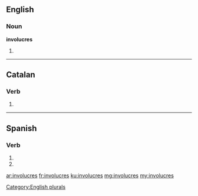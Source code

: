 ==English==

===Noun===
'''involucres'''

# {{plural of|involucre}}

[[Category:English plurals]]

----

==Catalan==

===Verb===
{{head|ca|verb form}}

# {{ca-verb form of|p=2|n=sg|t=pres|m=ind|involucrar}}

----

==Spanish==

===Verb===
{{es-verb-form|involucrar}}

# {{es-verb form of|ending=ar|mood=imperative|sense=negative|pers=2|formal=no|number=singular|involucrar}}
# {{es-verb form of|ending=ar|mood=subjunctive|tense=present|pers=2|formal=no|number=singular|involucrar}}

[[ar:involucres]]
[[fr:involucres]]
[[ku:involucres]]
[[mg:involucres]]
[[my:involucres]]
